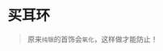 # 买耳环
> 原来`纯银`的首饰会`氧化`，这样做才能防止！

<ScDc />
<br />
<Dialog>
# This pair is really pretty. What is the [material/n.]?
#### It is [sterling silver/n.].
# Will the silver [oxidize/v.] over time?
#### Silver does oxidize over time. You need to regularly clean it with a special cloth.
# How much is it?
#### $900 NT dollars.
# Hmm... What about this pair?
#### That pair is made of [surgical steel/:医疗钢].
# Is it [nickel-free/:无镍的]?
#### Yes, all of our earrings are nickel-free.
# If I buy more than one pair, will you offer me a discount?
#### If you buy three or more pairs, I will give you 20 percent off.
# OK. Then I will choose one more pair.
</Dialog>
